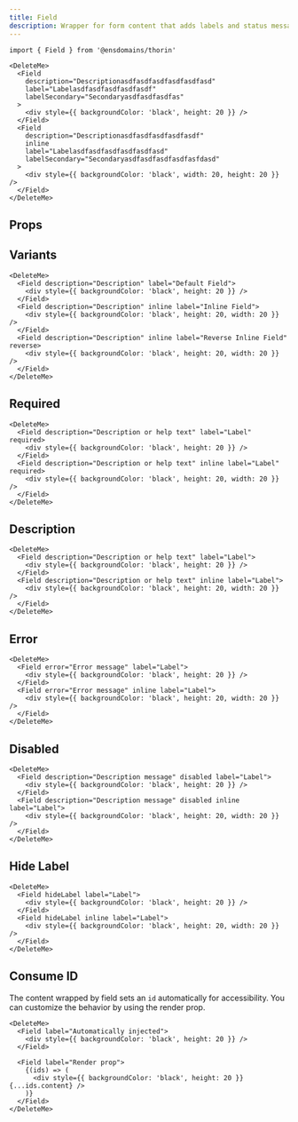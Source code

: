 ```yaml
---
title: Field
description: Wrapper for form content that adds labels and status messages
---
```


```tsx
import { Field } from '@ensdomains/thorin'
```

```tsx live=true expand=true
<DeleteMe>
  <Field
    description="Descriptionasdfasdfasdfasdfasdfasd"
    label="Labelasdfasdfasdfasdfasdf"
    labelSecondary="Secondaryasdfasdfasdfas"
  >
    <div style={{ backgroundColor: 'black', height: 20 }} />
  </Field>
  <Field
    description="Descriptionasdfasdfasdfasdfasdf"
    inline
    label="Labelasdfasdfasdfasdfasdfasd"
    labelSecondary="Secondaryasdfasdfasdfasdfasfdasd"
  >
    <div style={{ backgroundColor: 'black', width: 20, height: 20 }} />
  </Field>
</DeleteMe>
```

## Props

<PropsTable sourceLink={sourceLink} types={types} />

## Variants

```tsx live=true
<DeleteMe>
  <Field description="Description" label="Default Field">
    <div style={{ backgroundColor: 'black', height: 20 }} />
  </Field>
  <Field description="Description" inline label="Inline Field">
    <div style={{ backgroundColor: 'black', height: 20, width: 20 }} />
  </Field>
  <Field description="Description" inline label="Reverse Inline Field" reverse>
    <div style={{ backgroundColor: 'black', height: 20, width: 20 }} />
  </Field>
</DeleteMe>
```

## Required

```tsx live=true
<DeleteMe>
  <Field description="Description or help text" label="Label" required>
    <div style={{ backgroundColor: 'black', height: 20 }} />
  </Field>
  <Field description="Description or help text" inline label="Label" required>
    <div style={{ backgroundColor: 'black', height: 20, width: 20 }} />
  </Field>
</DeleteMe>
```

## Description

```tsx live=true
<DeleteMe>
  <Field description="Description or help text" label="Label">
    <div style={{ backgroundColor: 'black', height: 20 }} />
  </Field>
  <Field description="Description or help text" inline label="Label">
    <div style={{ backgroundColor: 'black', height: 20, width: 20 }} />
  </Field>
</DeleteMe>
```

## Error

```tsx live=true
<DeleteMe>
  <Field error="Error message" label="Label">
    <div style={{ backgroundColor: 'black', height: 20 }} />
  </Field>
  <Field error="Error message" inline label="Label">
    <div style={{ backgroundColor: 'black', height: 20, width: 20 }} />
  </Field>
</DeleteMe>
```

## Disabled

```tsx live=true
<DeleteMe>
  <Field description="Description message" disabled label="Label">
    <div style={{ backgroundColor: 'black', height: 20 }} />
  </Field>
  <Field description="Description message" disabled inline label="Label">
    <div style={{ backgroundColor: 'black', height: 20, width: 20 }} />
  </Field>
</DeleteMe>
```

## Hide Label

```tsx live=true
<DeleteMe>
  <Field hideLabel label="Label">
    <div style={{ backgroundColor: 'black', height: 20 }} />
  </Field>
  <Field hideLabel inline label="Label">
    <div style={{ backgroundColor: 'black', height: 20, width: 20 }} />
  </Field>
</DeleteMe>
```

## Consume ID

The content wrapped by field sets an `id` automatically for accessibility. You can customize the behavior by using the render prop.

```tsx live=true
<DeleteMe>
  <Field label="Automatically injected">
    <div style={{ backgroundColor: 'black', height: 20 }} />
  </Field>

  <Field label="Render prop">
    {(ids) => (
      <div style={{ backgroundColor: 'black', height: 20 }} {...ids.content} />
    )}
  </Field>
</DeleteMe>
```
